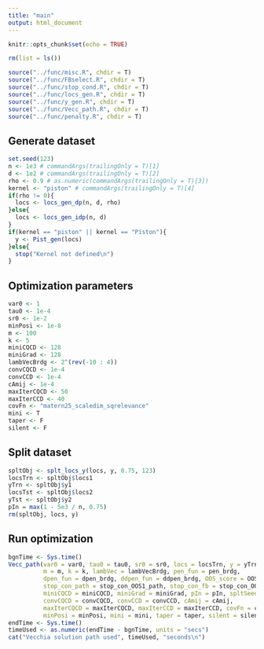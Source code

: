 ```yaml
---
title: "main"
output: html_document
---
```


```r
knitr::opts_chunk$set(echo = TRUE)
```

```r
rm(list = ls())
```

```r
source("../func/misc.R", chdir = T)
source("../func/FBselect.R", chdir = T)
source("../func/stop_cond.R", chdir = T)
source("../func/locs_gen.R", chdir = T)
source("../func/y_gen.R", chdir = T)
source("../func/Vecc_path.R", chdir = T)
source("../func/penalty.R", chdir = T)
```

## Generate dataset

```r
set.seed(123)
n <- 1e3 # commandArgs(trailingOnly = T)[1]
d <- 1e2 # commandArgs(trailingOnly = T)[2]
rho <- 0.9 # as.numeric(commandArgs(trailingOnly = T)[3])
kernel <- "piston" # commandArgs(trailingOnly = T)[4]
if(rho != 0){
  locs <- locs_gen_dp(n, d, rho)
}else{
  locs <- locs_gen_idp(n, d)
}
if(kernel == "piston" || kernel == "Piston"){
  y <- Pist_gen(locs)
}else{
  stop("Kernel not defined\n")
}
```

## Optimization parameters

```r
var0 <- 1
tau0 <- 1e-4
sr0 <- 1e-2
minPosi <- 1e-8
m <- 100
k <- 5
miniCQCD <- 128
miniGrad <- 128
lambVecBrdg <- 2^(rev(-10 : 4))
convCQCD <- 1e-4
convCCD <- 1e-4
cAmij <- 1e-4
maxIterCQCD <- 50
maxIterCCD <- 40
covFn <- "matern25_scaledim_sqrelevance"
mini <- T
taper <- F
silent <- F
```

## Split dataset

```r
spltObj <- splt_locs_y(locs, y, 0.75, 123)
locsTrn <- spltObj$locs1
yTrn <- spltObj$y1
locsTst <- spltObj$locs2
yTst <- spltObj$y2
pIn = max(1 - 5e3 / n, 0.75)
rm(spltObj, locs, y)
```

## Run optimization

```r
bgnTime <- Sys.time()
Vecc_path(var0 = var0, tau0 = tau0, sr0 = sr0, locs = locsTrn, y = yTrn, 
          m = m, k = k, lambVec = lambVecBrdg, pen_fun = pen_brdg, 
          dpen_fun = dpen_brdg, ddpen_fun = ddpen_brdg, OOS_score = OOS_crps,
          stop_con_path = stop_con_OOS1_path, stop_con_fb = stop_con_OOS1_fb, 
          miniCQCD = miniCQCD, miniGrad = miniGrad, pIn = pIn, spltSeed = 123,
          convCQCD = convCQCD, convCCD = convCCD, cAmij = cAmij, 
          maxIterCQCD = maxIterCQCD, maxIterCCD = maxIterCCD, covFn = covFn, 
          minPosi = minPosi, mini = mini, taper = taper, silent = silent)
endTime <- Sys.time()
timeUsed <- as.numeric(endTime - bgnTime, units = "secs")
cat("Vecchia solution path used", timeUsed, "seconds\n")
```





